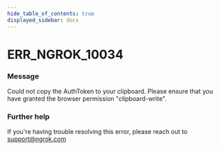 ```yaml
---
hide_table_of_contents: true
displayed_sidebar: docs
---
```



# ERR_NGROK_10034

### Message
Could not copy the AuthToken to your clipboard. Please ensure that you have granted the browser permission "clipboard-write".

<ErrorDetails error='err_ngrok_10034' />


### Further help
If you're having trouble resolving this error, please reach out to [support@ngrok.com](mailto:support@ngrok.com?subject=Help%20with%20ERR_NGROK_10034)

